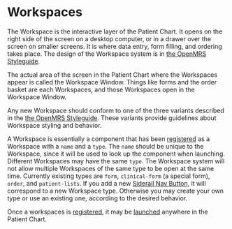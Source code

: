 # Workspaces

The Workspace is the interactive layer of the Patient Chart. It opens on the right side of the screen on a desktop computer, or in a drawer over the screen on smaller screens. It is where data entry, form filling, and ordering takes place. The design of the Workspace system is in [the OpenMRS Styleguide](https://zeroheight.com/23a080e38/p/483a22-workspace).

The actual area of the screen in the Patient Chart where the Workspaces appear is called the Workspace Window. Things like forms and the order basket are each Workspaces, and those Workspaces open in the Workspace Window.

Any new Workspace should conform to one of the three variants described in the [the OpenMRS Styleguide](https://zeroheight.com/23a080e38/p/483a22-workspace). These variants provide guidelines about Workspace styling and behavior.

A Workspace is essentially a component that has been [registered](./creating-workspaces) as a Workspace with a `name` and a `type`. The `name` should be unique to the Workspace, since it will be used to look up the component when launching. Different Workspaces may have the same `type`. The Workspace system will not allow multiple Workspaces of the same type to be open at the same time. Currently existing types are `form`, `clinical-form` (a special form), `order`, and `patient-lists`. If you add a new [Siderail Nav Button](./siderail-nav-buttons), it will correspond to a new Workspace type. Otherwise you may create your own type or use an existing one, according to the desired behavior.

Once a workspaces is [registered](./creating-workspaces), it may be [launched](./launching-workspace) anywhere in the Patient Chart.
